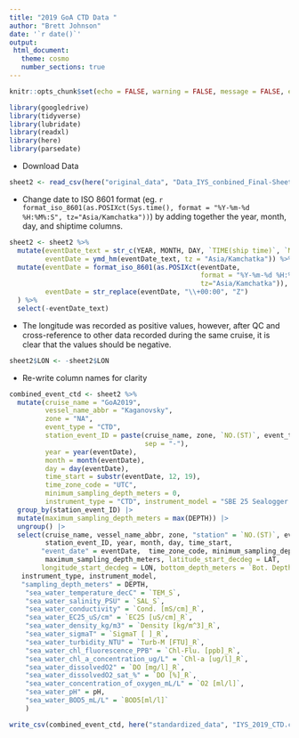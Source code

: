 ```yaml
---
title: "2019 GoA CTD Data "
author: "Brett Johnson"
date: '`r date()`'
output:
 html_document:
   theme: cosmo
   number_sections: true
---
```


```r
knitr::opts_chunk$set(echo = FALSE, warning = FALSE, message = FALSE, error = FALSE)

library(googledrive)
library(tidyverse)
library(lubridate)
library(readxl)
library(here)
library(parsedate)
```

- Download Data

```r

sheet2 <- read_csv(here("original_data", "Data_IYS_conbined_Final-Sheet2.csv"))

```

- Change date to ISO 8601 format (eg. `r format_iso_8601(as.POSIXct(Sys.time(), format = "%Y-%m-%d %H:%M%:S", tz="Asia/Kamchatka"))`) by adding together the year, month, day, and shiptime columns. 

```r
sheet2 <- sheet2 %>%
  mutate(eventDate_text = str_c(YEAR, MONTH, DAY, `TIME(ship time)`, `MIN(ship time)`, sep="-"),
         eventDate = ymd_hm(eventDate_text, tz = "Asia/Kamchatka")) %>%
  mutate(eventDate = format_iso_8601(as.POSIXct(eventDate,
                                                format = "%Y-%m-%d %H:%M%:S",
                                                tz="Asia/Kamchatka")),
         eventDate = str_replace(eventDate, "\\+00:00", "Z")
  ) %>% 
  select(-eventDate_text)
```

- The longitude was recorded as positive values, however, after QC and cross-reference to other data recorded during the same cruise, it is clear that the values should be negative.

```r
sheet2$LON <- -sheet2$LON
```

- Re-write column names for clarity

```r
combined_event_ctd <- sheet2 %>% 
  mutate(cruise_name = "GoA2019",
         vessel_name_abbr = "Kaganovsky",
         zone = "NA",
         event_type = "CTD",
         station_event_ID = paste(cruise_name, zone, `NO.(ST)`, event_type, 
                                  sep = "-"),
         year = year(eventDate),
         month = month(eventDate),
         day = day(eventDate),
         time_start = substr(eventDate, 12, 19),
         time_zone_code = "UTC",
         minimum_sampling_depth_meters = 0,
         instrument_type = "CTD", instrument_model = "SBE 25 Sealogger CTD") |> 
  group_by(station_event_ID) |> 
  mutate(maximum_sampling_depth_meters = max(DEPTH)) |> 
  ungroup() |> 
  select(cruise_name, vessel_name_abbr, zone, "station" = `NO.(ST)`, event_type,
         station_event_ID, year, month, day, time_start, 
        "event_date" = eventDate,  time_zone_code, minimum_sampling_depth_meters, 
         maximum_sampling_depth_meters, latitude_start_decdeg = LAT, 
        longitude_start_decdeg = LON, bottom_depth_meters = `Bot. Depth`,
   instrument_type, instrument_model,
   "sampling_depth_meters" = DEPTH,
    "sea_water_temperature_decC" = `TEM_S`,
    "sea_water_salinity_PSU" = `SAL_S`,
    "sea_water_conductivity" = `Cond. [mS/cm]_R`,
    "sea_water_EC25_uS/cm" = `EC25 [uS/cm]_R`,
    "sea_water_density_kg/m3" = `Density [kg/m^3]_R`,
    "sea_water_sigmaT" = `SigmaT [ ]_R`,
    "sea_water_turbidity_NTU" = `Turb-M [FTU]_R`,
    "sea_water_chl_fluorescence_PPB" = `Chl-Flu. [ppb]_R`,
    "sea_water_chl_a_concentration_ug/L" = `Chl-a [ug/l]_R`,
    "sea_water_dissolvedO2" = `DO [mg/l]_R`,
    "sea_water_dissolvedO2_sat_%" = `DO [%]_R`,
    "sea_water_concentration_of_oxygen_mL/L" = `O2 [ml/l]`,
    "sea_water_pH" = pH,
    "sea_water_BOD5_mL/L" = `BOD5[ml/l]`
    ) 

```

```r
write_csv(combined_event_ctd, here("standardized_data", "IYS_2019_CTD.csv"))
```

